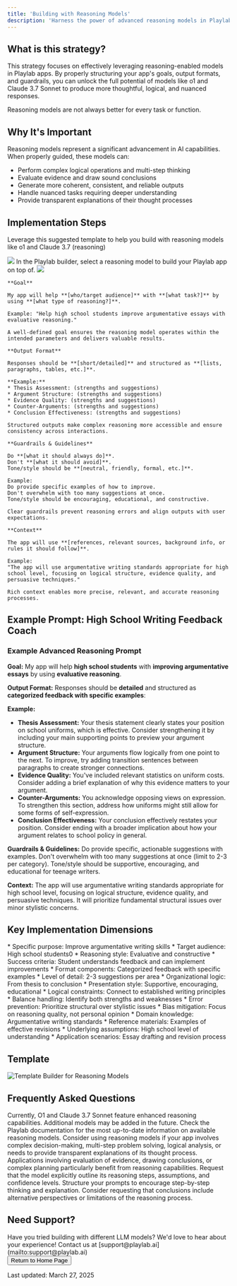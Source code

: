 ```yaml
---
title: 'Building with Reasoning Models'
description: 'Harness the power of advanced reasoning models in Playlab to create more sophisticated, thoughtful applications'
---
```


## <Icon icon="circle-question" size="24" className="inline-block align-text-bottom" /> What is this strategy?

This strategy focuses on effectively leveraging reasoning-enabled models in Playlab apps. By properly structuring your app's goals, output formats, and guardrails, you can unlock the full potential of models like o1 and Claude 3.7 Sonnet to produce more thoughtful, logical, and nuanced responses.

<Warning>Reasoning models are not always better for every task or function.</Warning>

## <Icon icon="lightbulb" size="24" className="inline-block align-text-bottom" /> Why It's Important

Reasoning models represent a significant advancement in AI capabilities. When properly guided, these models can:

* Perform complex logical operations and multi-step thinking
* Evaluate evidence and draw sound conclusions
* Generate more coherent, consistent, and reliable outputs
* Handle nuanced tasks requiring deeper understanding
* Provide transparent explanations of their thought processes

## <Icon icon="list-ol" size="24" className="inline-block align-text-bottom" /> Implementation Steps
Leverage this suggested template to help you build with reasoning models like o1 and Claude 3.7 (reasoning)
<Frame><img src="/images/reasoningprompt.png" /></Frame>

<Steps>
  <Step title="Select a Reasoning Model">
  In the Playlab builder, select a reasoning model to build your Playlab app on top of.
  <Frame><img src="/images/reasoningmodels.png" /></Frame>
  </Step>
  
  <Step title="Define a Clear Goal">

    **Goal**
    
    My app will help **[who/target audience]** with **[what task?]** by using **[what type of reasoning?]**.
    
    Example: "Help high school students improve argumentative essays with evaluative reasoning."
    
    A well-defined goal ensures the reasoning model operates within the intended parameters and delivers valuable results.
  </Step>
  
  <Step title="Specify the Output Format">
    
    **Output Format**
    
    Responses should be **[short/detailed]** and structured as **[lists, paragraphs, tables, etc.]**.
    
    **Example:**
    * Thesis Assessment: (strengths and suggestions)
    * Argument Structure: (strengths and suggestions)
    * Evidence Quality: (strengths and suggestions)
    * Counter-Arguments: (strengths and suggestions)
    * Conclusion Effectiveness: (strengths and suggestions)
    
    Structured outputs make complex reasoning more accessible and ensure consistency across interactions.
  </Step>
  
  <Step title="Set Guardrails and Guidelines">
    
    **Guardrails & Guidelines**
    
    Do **[what it should always do]**.
    Don't **[what it should avoid]**.
    Tone/style should be **[neutral, friendly, formal, etc.]**.
    
    Example:
    Do provide specific examples of how to improve.
    Don't overwhelm with too many suggestions at once.
    Tone/style should be encouraging, educational, and constructive.
    
    Clear guardrails prevent reasoning errors and align outputs with user expectations.
  </Step>
  
  <Step title="Provide Context and Background">
    
    **Context**
    
    The app will use **[references, relevant sources, background info, or rules it should follow]**.
    
    Example:
    "The app will use argumentative writing standards appropriate for high school level, focusing on logical structure, evidence quality, and persuasive techniques."
    
    Rich context enables more precise, relevant, and accurate reasoning processes.
  </Step>
</Steps>

## <Icon icon="pen-to-square" size="24" className="inline-block align-text-bottom" /> Example Prompt: High School Writing Feedback Coach

### Example Advanced Reasoning Prompt

**Goal:**
My app will help **high school students** with **improving argumentative essays** by using **evaluative reasoning**.

**Output Format:**
Responses should be **detailed** and structured as **categorized feedback with specific examples**:

**Example:**
* **Thesis Assessment:** Your thesis statement clearly states your position on school uniforms, which is effective. Consider strengthening it by including your main supporting points to preview your argument structure.
* **Argument Structure:** Your arguments flow logically from one point to the next. To improve, try adding transition sentences between paragraphs to create stronger connections.
* **Evidence Quality:** You've included relevant statistics on uniform costs. Consider adding a brief explanation of why this evidence matters to your argument.
* **Counter-Arguments:** You acknowledge opposing views on expression. To strengthen this section, address how uniforms might still allow for some forms of self-expression.
* **Conclusion Effectiveness:** Your conclusion effectively restates your position. Consider ending with a broader implication about how your argument relates to school policy in general.

**Guardrails & Guidelines:**
Do provide specific, actionable suggestions with examples.
Don't overwhelm with too many suggestions at once (limit to 2-3 per category).
Tone/style should be supportive, encouraging, and educational for teenage writers.

**Context:**
The app will use argumentative writing standards appropriate for high school level, focusing on logical structure, evidence quality, and persuasive techniques. It will prioritize fundamental structural issues over minor stylistic concerns.

## <Icon icon="binoculars" size="24" className="inline-block align-text-bottom" /> Key Implementation Dimensions

<Accordion title="Goal Definition">
  * Specific purpose: Improve argumentative writing skills
  * Target audience: High school students0
  * Reasoning style: Evaluative and constructive
  * Success criteria: Student understands feedback and can implement improvements
</Accordion>
<Accordion title="Output Structure">
  * Format components: Categorized feedback with specific examples
  * Level of detail: 2-3 suggestions per area
  * Organizational logic: From thesis to conclusion
  * Presentation style: Supportive, encouraging, educational
</Accordion>
<Accordion title="Reasoning Guardrails">
  * Logical constraints: Connect to established writing principles
  * Balance handling: Identify both strengths and weaknesses
  * Error prevention: Prioritize structural over stylistic issues
  * Bias mitigation: Focus on reasoning quality, not personal opinion
</Accordion>
<Accordion title="Contextual Framework">
  * Domain knowledge: Argumentative writing standards
  * Reference materials: Examples of effective revisions
  * Underlying assumptions: High school level of understanding
  * Application scenarios: Essay drafting and revision process
</Accordion>

## <Icon icon="file-code" size="24" className="inline-block align-text-bottom" /> Template

<Frame>
  <img src="/images/reasoningtemplate.png" alt="Template Builder for Reasoning Models" />
</Frame>

## <Icon icon="circle-question" size="24" className="inline-block align-text-bottom" /> Frequently Asked Questions

<Accordion title="Which models support advanced reasoning?">
  Currently, O1 and Claude 3.7 Sonnet feature enhanced reasoning capabilities. Additional models may be added in the future. Check the Playlab documentation for the most up-to-date information on available reasoning models.
</Accordion>

<Accordion title="How do I know if my app needs reasoning capabilities?">
  Consider using reasoning models if your app involves complex decision-making, multi-step problem solving, logical analysis, or needs to provide transparent explanations of its thought process. Applications involving evaluation of evidence, drawing conclusions, or complex planning particularly benefit from reasoning capabilities.
</Accordion>

<Accordion title="How can I make reasoning processes more transparent?">
  Request that the model explicitly outline its reasoning steps, assumptions, and confidence levels. Structure your prompts to encourage step-by-step thinking and explanation. Consider requesting that conclusions include alternative perspectives or limitations of the reasoning process.
</Accordion>

## <Icon icon="bullhorn" size="24" className="inline-block align-text-bottom" /> Need Support?

<Info>
  Have you tried building with different LLM models? We'd love to hear about your experience!
  Contact us at [support@playlab.ai](mailto:support@playlab.ai)
</Info>

<div className="mt-8">
  <Button href="../index.md">Return to Home Page</Button>
</div>

Last updated: March 27, 2025